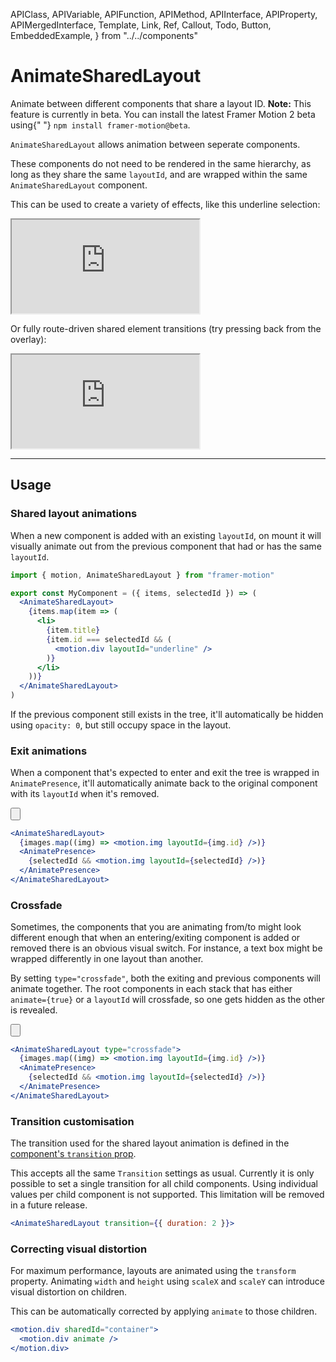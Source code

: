 <!-- 👋 Editing this file? Need help? → https://github.com/framer/api-docs/blob/master/CONTRIBUTING.md -->

  APIClass,
  APIVariable,
  APIFunction,
  APIMethod,
  APIInterface,
  APIProperty,
  APIMergedInterface,
  Template,
  Link,
  Ref,
  Callout,
  Todo,
  Button,
  EmbeddedExample,
} from "../../components"


# AnimateSharedLayout

<span className="lead">
  Animate between different components that share a layout
  ID.
</span>

<Callout>
  <strong>Note:</strong> This feature is currently in beta.
  You can install the latest Framer Motion 2 beta using{" "}
  <code>npm install framer-motion@beta</code>.
</Callout>

<div>

`AnimateSharedLayout` allows animation between seperate components.

These components do not need to be rendered in the same hierarchy, as long as they share the same `layoutId`, and are wrapped within the same `AnimateSharedLayout` component.

This can be used to create a variety of effects, like this underline selection:

<iframe
  src="https://codesandbox.io/embed/framer-motion-magic-motion-underline-menu-demo-y6tl3?fontsize=14&hidenavigation=1&hidedevtools=1&theme=dark"
  style={{
    width: "100%",
    height: "500px",
    border: 0,
    borderRadius: 4,
    overflow: "hidden",
    marginBottom: 40,
  }}
  title="Framer Motion: Magic Motion underline menu demo"
  allow="geolocation; microphone; camera; midi; vr; accelerometer; gyroscope; payment; ambient-light-sensor; encrypted-media; usb"
  sandbox="allow-modals allow-forms allow-popups allow-scripts allow-same-origin"
></iframe>

Or fully route-driven shared element transitions (try pressing back from the overlay):

<iframe
  src="https://codesandbox.io/embed/framer-motion-magic-motion-app-store-demo-su6mx?fontsize=14&hidenavigation=0&hidedevtools=1&theme=dark"
  style={{
    width: "100%",
    height: "500px",
    border: 0,
    borderRadius: 4,
    overflow: "hidden",
    marginBottom: 40,
  }}
  title="Framer Motion: Magic Motion App Store demo"
  allow="geolocation; microphone; camera; midi; vr; accelerometer; gyroscope; payment; ambient-light-sensor; encrypted-media; usb"
  sandbox="allow-modals allow-forms allow-popups allow-scripts allow-same-origin"
></iframe>

</div>

---

## Usage

### Shared layout animations

When a new component is added with an existing `layoutId`, on mount it will visually animate out from the previous component that had or has the same `layoutId`.

```jsx
import { motion, AnimateSharedLayout } from "framer-motion"

export const MyComponent = ({ items, selectedId }) => (
  <AnimateSharedLayout>
    {items.map(item => (
      <li>
        {item.title}
        {item.id === selectedId && (
          <motion.div layoutId="underline" />
        )}
      </li>
    ))}
  </AnimateSharedLayout>
)
```

If the previous component still exists in the tree, it'll automatically be hidden using `opacity: 0`, but still occupy space in the layout.

### Exit animations

<div>

When a component that's expected to enter and exit the tree is wrapped in `AnimatePresence`, it'll automatically animate back to the original component with its `layoutId` when it's removed.

<Button
  name="Open example in CodeSandbox"
  link="https://codesandbox.io/s/framer-motion-magic-motion-gallery-demo-pknk7"
/>

</div>

```jsx
<AnimateSharedLayout>
  {images.map((img) => <motion.img layoutId={img.id} />)}
  <AnimatePresence>
    {selectedId && <motion.img layoutId={selectedId} />)}
  </AnimatePresence>
</AnimateSharedLayout>
```

### Crossfade

<div>

Sometimes, the components that you are animating from/to might look different enough that when an entering/exiting component is added or removed there is an obvious visual switch. For instance, a text box might be wrapped differently in one layout than another.

By setting `type="crossfade"`, both the exiting and previous components will animate together. The root components in each stack that has either `animate={true}` or a `layoutId` will crossfade, so one gets hidden as the other is revealed.

<Button
  name="Open example in CodeSandbox"
  link="https://codesandbox.io/s/framer-motion-magic-motion-app-store-demo-su6mx"
/>

</div>

```jsx
<AnimateSharedLayout type="crossfade">
  {images.map((img) => <motion.img layoutId={img.id} />)}
  <AnimatePresence>
    {selectedId && <motion.img layoutId={selectedId} />)}
  </AnimatePresence>
</AnimateSharedLayout>
```

### Transition customisation

<div>

The transition used for the shared layout animation is defined in the [component's `transition` prop](/api/motion/types#transition).

This accepts all the same `Transition` settings as usual. Currently it is only possible to set a single transition for all child components. Using individual values per child component is not supported. This limitation will be removed in a future release.

</div>

```jsx
<AnimateSharedLayout transition={{ duration: 2 }}>
```

### Correcting visual distortion

For maximum performance, layouts are animated using the `transform` property. Animating `width` and `height` using `scaleX` and `scaleY` can introduce visual distortion on children.

This can be automatically corrected by applying `animate` to those children.

```jsx
<motion.div sharedId="container">
  <motion.div animate />
</motion.div>
```

<!--
TODO:
Add a Props section once this repo is upgraded to 2.0.0
Which we can't do until it's on `latest`.
-->
